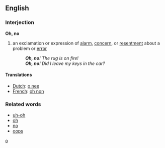 ==English==

===Interjection===
'''Oh, no'''

# an exclamation or expression of [[alarm]], [[concern]], or [[resentment]] about a problem or [[error]]
#: '''''Oh, no'''! The rug is on fire!''
#: '''''Oh, no'''! Did I leave my keys in the car?''

====Translations====
* [[Dutch]]: [[o nee]]
* [[French]]: [[oh non]]

===Related words===
* [[uh-oh]]
* [[oh]]
* [[no]]
* [[oops]]

[[Category:Interjections|o]]